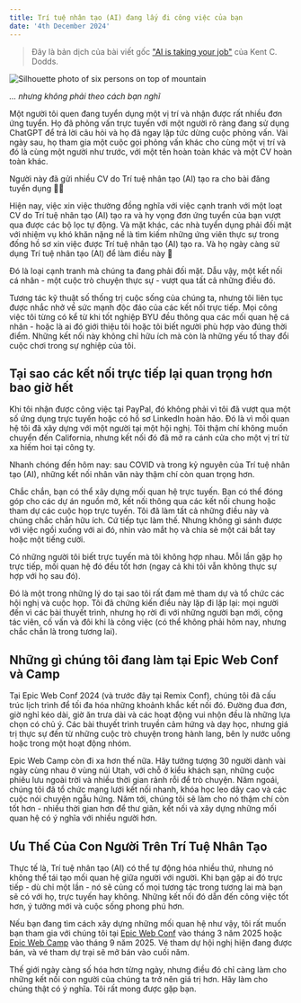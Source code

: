 ```yaml
---
title: Trí tuệ nhân tạo (AI) đang lấy đi công việc của bạn
date: '4th December 2024'
---
```



> Đây là bản dịch của bài viết gốc <a href="https://kentcdodds.com/blog/ai-is-taking-your-job" target="_blank" rel="noopener noreferrer">"AI is taking your job"</a> của Kent C. Dodds.

![Silhouette photo of six persons on top of mountain](/images/firstBlog.webp)

_... nhưng không phải theo cách bạn nghĩ_

Một người tôi quen đang tuyển dụng một vị trí và nhận được rất nhiều đơn ứng tuyển. Họ đã phỏng vấn trực tuyến với một người rõ ràng đang sử dụng ChatGPT để trả lời câu hỏi và họ đã ngay lập tức dừng cuộc phỏng vấn. Vài ngày sau, họ tham gia một cuộc gọi phỏng vấn khác cho cùng một vị trí và đó là cùng một người như trước, với một tên hoàn toàn khác và một CV hoàn toàn khác.

Người này đã gửi nhiều CV do Trí tuệ nhân tạo (AI) tạo ra cho bài đăng tuyển dụng 🤦‍♂️

Hiện nay, việc xin việc thường đồng nghĩa với việc cạnh tranh với một loạt CV do Trí tuệ nhân tạo (AI) tạo ra và hy vọng đơn ứng tuyển của bạn vượt qua được các bộ lọc tự động. Và mặt khác, các nhà tuyển dụng phải đối mặt với nhiệm vụ khó khăn nặng nề là tìm kiếm những ứng viên thực sự trong đống hồ sơ xin việc được Trí tuệ nhân tạo (AI) tạo ra. Và họ ngày càng sử dụng Trí tuệ nhân tạo (AI) để làm điều này 😬

Đó là loại cạnh tranh mà chúng ta đang phải đối mặt. Dẫu vậy, một kết nối cá nhân - một cuộc trò chuyện thực sự - vượt qua tất cả những điều đó.

Tương tác kỹ thuật số thống trị cuộc sống của chúng ta, nhưng tôi liên tục được nhắc nhở về sức mạnh độc đáo của các kết nối trực tiếp. Mọi công việc tôi từng có kể từ khi tốt nghiệp BYU đều thông qua các mối quan hệ cá nhân - hoặc là ai đó giới thiệu tôi hoặc tôi biết người phù hợp vào đúng thời điểm. Những kết nối này không chỉ hữu ích mà còn là những yếu tố thay đổi cuộc chơi trong sự nghiệp của tôi.

## Tại sao các kết nối trực tiếp lại quan trọng hơn bao giờ hết

Khi tôi nhận được công việc tại PayPal, đó không phải vì tôi đã vượt qua một số ứng dụng trực tuyến hoặc có hồ sơ LinkedIn hoàn hảo. Đó là vì mối quan hệ tôi đã xây dựng với một người tại một hội nghị. Tôi thậm chí không muốn chuyển đến California, nhưng kết nối đó đã mở ra cánh cửa cho một vị trí từ xa hiếm hoi tại công ty.

Nhanh chóng đến hôm nay: sau COVID và trong kỷ nguyên của Trí tuệ nhân tạo (AI), những kết nối nhân văn này thậm chí còn quan trọng hơn.

Chắc chắn, bạn có thể xây dựng mối quan hệ trực tuyến. Bạn có thể đóng góp cho các dự án nguồn mở, kết nối thông qua các kết nối chung hoặc tham dự các cuộc họp trực tuyến. Tôi đã làm tất cả những điều này và chúng chắc chắn hữu ích. Cứ tiếp tục làm thế. Nhưng không gì sánh được với việc ngồi xuống với ai đó, nhìn vào mắt họ và chia sẻ một cái bắt tay hoặc một tiếng cười.

Có những người tôi biết trực tuyến mà tôi không hợp nhau. Mỗi lần gặp họ trực tiếp, mối quan hệ đó đều tốt hơn (ngay cả khi tôi vẫn không thực sự hợp với họ sau đó).

Đó là một trong những lý do tại sao tôi rất đam mê tham dự và tổ chức các hội nghị và cuộc họp. Tôi đã chứng kiến ​​điều này lặp đi lặp lại: mọi người đến vì các bài thuyết trình, nhưng họ rời đi với những người bạn mới, cộng tác viên, cố vấn và đôi khi là công việc (có thể không phải hôm nay, nhưng chắc chắn là trong tương lai).

## Những gì chúng tôi đang làm tại Epic Web Conf và Camp

Tại Epic Web Conf 2024 (và trước đây tại Remix Conf), chúng tôi đã cấu trúc lịch trình để tối đa hóa những khoảnh khắc kết nối đó. Đường đua đơn, giờ nghỉ kéo dài, giờ ăn trưa dài và các hoạt động vui nhộn đều là những lựa chọn có chủ ý. Các bài thuyết trình truyền cảm hứng và dạy học, nhưng giá trị thực sự đến từ những cuộc trò chuyện trong hành lang, bên ly nước uống hoặc trong một hoạt động nhóm.

<YouTubeEmbed videoid="cdCsQpcT5WY" />

Epic Web Camp còn đi xa hơn thế nữa. Hãy tưởng tượng 30 người dành vài ngày cùng nhau ở vùng núi Utah, với chỗ ở kiểu khách sạn, những cuộc phiêu lưu ngoài trời và nhiều thời gian rảnh rỗi để trò chuyện. Năm ngoái, chúng tôi đã tổ chức mạng lưới kết nối nhanh, khóa học leo dây cao và các cuộc nói chuyện ngẫu hứng. Năm tới, chúng tôi sẽ làm cho nó thậm chí còn tốt hơn - nhiều thời gian hơn để thư giãn, kết nối và xây dựng những mối quan hệ có ý nghĩa với nhiều người hơn.

<YouTubeEmbed videoid="RkvizvSGmMY" />

## Ưu Thế Của Con Người Trên Trí Tuệ Nhân Tạo

Thực tế là, Trí tuệ nhân tạo (AI) có thể tự động hóa nhiều thứ, nhưng nó không thể tái tạo mối quan hệ giữa người với người. Khi bạn gặp ai đó trực tiếp - dù chỉ một lần - nó sẽ củng cố mọi tương tác trong tương lai mà bạn sẽ có với họ, trực tuyến hay không. Những kết nối đó dẫn đến công việc tốt hơn, ý tưởng mới và cuộc sống phong phú hơn.

Nếu bạn đang tìm cách xây dựng những mối quan hệ như vậy, tôi rất muốn bạn tham gia với chúng tôi tại [Epic Web Conf](https://www.epicweb.dev/conf) vào tháng 3 năm 2025 hoặc [Epic Web Camp](https://www.epicweb.dev/camp) vào tháng 9 năm 2025. Vé tham dự hội nghị hiện đang được bán, và vé tham dự trại sẽ mở bán vào cuối năm.

Thế giới ngày càng số hóa hơn từng ngày, nhưng điều đó chỉ càng làm cho những kết nối con người của chúng ta trở nên giá trị hơn. Hãy làm cho chúng thật có ý nghĩa. Tôi rất mong được gặp bạn.
